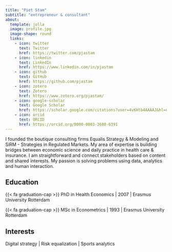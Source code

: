 ```yaml
---
title: "Piet Stam"
subtitle: "entrepreneur & consultant"
about:
  template: jolla
  image: profile.jpg
  image-shape: round
  links:
    - icon: twitter
      text: Twitter
      href: https://twitter.com/pjastam
    - icon: linkedin
      text: LinkedIn
      href: https://www.linkedin.com/in/pjastam
    - icon: github
      text: GitHub
      href: https://github.com/pjastam
    - icon: zotero
      text: Zotero
      href: https://www.zotero.org/pjastam/
    - icon: google-scholar
      text: Google Scholar
      href: https://scholar.google.com/citations?user=4vKHtb4AAAAJ&hl=nl
    - icon: orcid
      text: ORCID
      href: https://orcid.org/0000-0003-3680-6391
---
```


I founded the boutique consulting firms Equalis Strategy & Modeling and SiRM - Strategies in Regulated Markets. My area of expertise is building bridges between economic science and daily practice in health care & insurance. I am straightforward and connect stakeholders based on content and shared interests. My passion is solving problems using data, analytics and human interaction.

## Education

{{< fa graduation-cap >}} PhD in Health Economics | 2007 | Erasmus University Rotterdam

{{< fa graduation-cap >}} MSc in Econometrics | 1993 | Erasmus University Rotterdam

## Interests

Digital strategy | Risk equalization | Sports analytics
